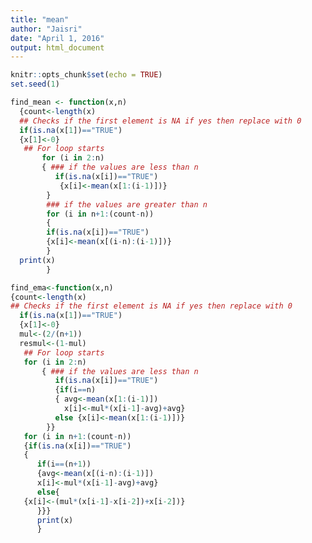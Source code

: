 ```yaml
---
title: "mean"
author: "Jaisri"
date: "April 1, 2016"
output: html_document
---
```


```r
knitr::opts_chunk$set(echo = TRUE)
set.seed(1)
```

```r
find_mean <- function(x,n)
  {count<-length(x)
  ## Checks if the first element is NA if yes then replace with 0
  if(is.na(x[1])=="TRUE")
  {x[1]<-0}
   ## For loop starts
       for (i in 2:n)
	   { ### if the values are less than n
          if(is.na(x[i])=="TRUE")
           {x[i]<-mean(x[1:(i-1)])}		
		}
		### if the values are greater than n
		for (i in n+1:(count-n))
		{
        if(is.na(x[i])=="TRUE")
        {x[i]<-mean(x[(i-n):(i-1)])}
		} 
  print(x)
  		}
```


```r
find_ema<-function(x,n)
{count<-length(x)
## Checks if the first element is NA if yes then replace with 0
  if(is.na(x[1])=="TRUE")
  {x[1]<-0}
  mul<-(2/(n+1))
  resmul<-(1-mul)
   ## For loop starts
   for (i in 2:n)
	   { ### if the values are less than n
          if(is.na(x[i])=="TRUE")
          {if(i==n)
          { avg<-mean(x[1:(i-1)])
            x[i]<-mul*(x[i-1]-avg)+avg}
          else {x[i]<-mean(x[1:(i-1)])}		
		}}
   for (i in n+1:(count-n))
   {if(is.na(x[i])=="TRUE")
   {
      if(i==(n+1))
	  {avg<-mean(x[(i-n):(i-1)])
	  x[i]<-mul*(x[i-1]-avg)+avg}
	  else{
   {x[i]<-(mul*(x[i-1]-x[i-2])+x[i-2])}
      }}}
	  print(x)
	  }
```

